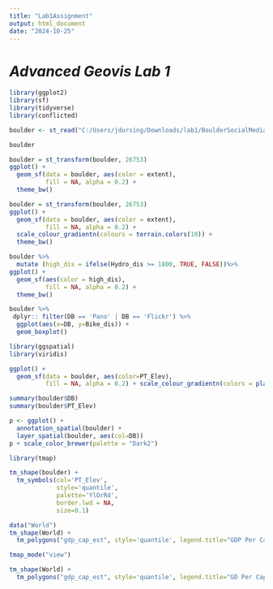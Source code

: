 ```yaml
---
title: "Lab1Assignment"
output: html_document
date: "2024-10-25"
---
```


# ***Advanced Geovis Lab 1***
```r
library(ggplot2)
library(sf)
library(tidyverse)
library(conflicted)
```

```r
boulder <- st_read("C:/Users/jdursing/Downloads/lab1/BoulderSocialMedia/BoulderSocialMedia.shp")
```
```r
boulder
```

```r
boulder = st_transform(boulder, 26753)
ggplot() +
  geom_sf(data = boulder, aes(color = extent),
          fill = NA, alpha = 0.2) +
  theme_bw()
```

```r
boulder = st_transform(boulder, 26753)
ggplot() +
  geom_sf(data = boulder, aes(color = extent),
          fill = NA, alpha = 0.2) +
  scale_colour_gradientn(colours = terrain.colors(10)) +
  theme_bw()
```

```r
boulder %>%
  mutate (high_dis = ifelse(Hydro_dis >= 1800, TRUE, FALSE))%>%
ggplot() +
  geom_sf(aes(color = high_dis), 
          fill = NA, alpha = 0.2) +
  theme_bw()
```

```r
boulder %>%
 dplyr:: filter(DB == 'Pano' | DB == 'Flickr') %>%
  ggplot(aes(x=DB, y=Bike_dis)) + 
  geom_boxplot()
```

```r
library(ggspatial)
library(viridis)
```

```r
ggplot() +
  geom_sf(data = boulder, aes(color=PT_Elev),
          fill = NA, alpha = 0.2) + scale_colour_gradientn(colors = plasma(10))
```

```r
summary(boulder$DB)
summary(boulder$PT_Elev)
```

```r
p <- ggplot() +
  annotation_spatial(boulder) + 
  layer_spatial(boulder, aes(col=DB))
p + scale_color_brewer(palette = "Dark2")
```

```r
library(tmap)
```

```r
tm_shape(boulder) + 
  tm_symbols(col='PT_Elev',
             style='quantile',
             palette='YlOrRd',
             border.lwd = NA,
             size=0.1)
```

```r
data("World")
tm_shape(World) +
  tm_polygons("gdp_cap_est", style='quantile', legend.title="GDP Per Capita Estimate")
```

```r
tmap_mode("view")
```

```r
tm_shape(World) +
  tm_polygons("gdp_cap_est", style='quantile', legend.title="GD Per Capita Estimate")
```

